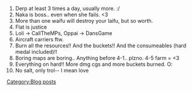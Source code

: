#Derp at least 3 times a day, usually more. :/
#Naka is boss.. even when she fails. <3
#More than one waifu will destroy your laifu, but so worth.
#Flat is justice
#Loli -> CallTheMPs, Oppai -> DansGame
#Aircraft carriers ftw.
#Burn all the resources!! And the buckets!! And the consumeables (hard medal included)!!
#Boring maps are boring.. Anything before 4-1.. plzno. 4-5 farm = <3
#Everything on hard!! More dmg cgs and more buckets burned. O:
#No salt, only trol-- I mean love
[[Category:Blog posts]]